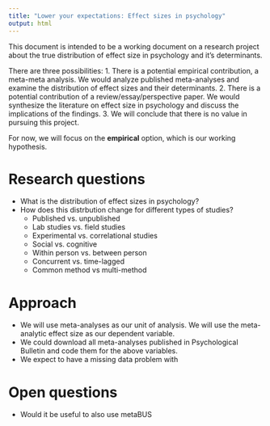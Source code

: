 ```yaml
---
title: "Lower your expectations: Effect sizes in psychology"
output: html
---
```


This document is intended to be a working document on a research project about the true distribution of effect size in psychology and it's determinants.

There are three possibilities:
1. There is a potential empirical contribution, a meta-meta analysis. We would analyze published meta-analyses and examine the distribution of effect sizes and their determinants.
2. There is a potential contribution of a review/essay/perspective paper. We would synthesize the literature on effect size in psychology and discuss the implications of the findings.
3. We will conclude that there is no value in pursuing this project.

For now, we will focus on the **empirical** option, which is our working hypothesis.

# Research questions
- What is the distribution of effect sizes in psychology?
- How does this distrbution change for different types of studies?
  - Published vs. unpublished
  - Lab studies vs. field studies
  - Experimental vs. correlational studies
  - Social vs. cognitive
  - Within person vs. between person
  - Concurrent vs. time-lagged
  - Common method vs multi-method
  
# Approach
- We will use meta-analyses as our unit of analysis. We will use the meta-analytic effect size as our dependent variable.
- We could download all meta-analyses published in Psychological Bulletin and code them for the above variables.
- We expect to have a missing data problem with 

# Open questions
- Would it be useful to also use metaBUS
